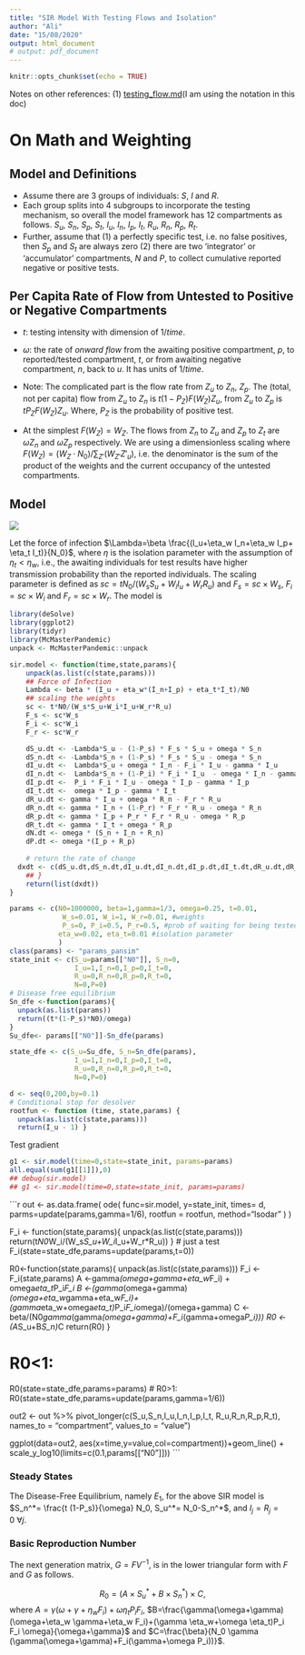 ```yaml
---
title: "SIR Model With Testing Flows and Isolation"
author: "Ali"
date: "15/08/2020"
output: html_document
# output: pdf_document
---
```



```r
knitr::opts_chunk$set(echo = TRUE)
```

Notes on other references: (1) [testing_flow.md](testing_flow.md)(I am using the notation in this doc)

# On Math and Weighting

## Model and Definitions

- Assume there are 3 groups of individuals: $S$, $I$ and $R$.
- Each group splits into 4 subgroups to incorporate the testing mechanism, so overall the model framework has 12 compartments as follows. $S_u,$ $S_n$, $S_p$, $S_t$, $I_u$, $I_n$, $I_p$, $I_t$, $R_u$, $R_n$, $R_p$, $R_t$.
- Further, assume that (1) a perfectly specific test, i.e. no false positives, then $S_p$ and $S_t$ are always zero (2) there are two 'integrator' or 'accumulator' compartments, $N$ and $P$, to collect cumulative reported negative or positive tests. 

## Per Capita Rate of Flow from Untested to Positive or Negative Compartments

- $t$: testing intensity with dimension of $1/time$.
- $\omega$: the rate of *onward flow* from the awaiting positive compartment, $p$, to reported/tested compartment, $t$, or from awaiting negative compartment, $n$, back to $u$.  It has units of $1/time$.

- Note: The complicated part is the flow rate from $Z_u$ to $Z_n$, $Z_p$.  The (total, not per capita) flow from $Z_u$ to $Z_n$ is $t (1-P_Z) F(W_Z) Z_u$, from $Z_u$ to $Z_p$ is $t P_Z F(W_Z) Z_u$. Where, $P_Z$ is the probability of positive test.  

- At the simplest $F(W_Z)=W_Z$.  The flows from $Z_n$ to $Z_u$ and $Z_p$ to $Z_t$ are $\omega Z_n$ and $\omega Z_p$ respectively. We are using a dimensionless scaling where $F(W_Z) = (W_Z \cdot N_0)/\sum_{Z'} \left( W_{Z'} {Z'}_{u} \right)$, i.e. the denominator is the sum of the product of the weights and the current occupancy of the untested compartments.

## Model

![](../inst/pix/sir_test1.jpg)

Let the force of infection $\Lambda=\beta \frac{(I_u+\eta_w I_n+\eta_w I_p+ \eta_t I_t)}{N_0}$, where $\eta$ is the isolation parameter with the assumption of $\eta_t<\eta_w$, i.e., the awaiting individuals for test results have higher transmission probability than the reported individuals. The scaling parameter is defined as $sc = t N_0/(W_s S_u + W_i I_u + W_r R_u)$ and $F_s = sc \times W_s$, $F_i=sc \times W_i$ and $F_r = sc\times W_r$. The model is

\begin{align}
\label{mod:1}
1)\ d S_u/dt &= -\Lambda S_u - (1-P_s) F_s S_u + \omega S_n \\
2)\ d S_n/dt &= -\Lambda S_n + (1-P_s) F_s S_u - \omega S_n \\
3)\ d I_u/dt &= \Lambda S_u - F_i I_u + \omega I_n  - \gamma I_u  \\
4)\ d I_n/dt &= \Lambda S_n + (1-P_i) F_i I_u - \omega I_n -\gamma I_n \\
5)\ d I_p/dt &= P_i F_i I_u - \omega I_p -\gamma I_p \\
6)\ d I_t/dt &= \omega I_p - \gamma I_t  \\
7)\ d R_u/dt &= \gamma I_u - F_r R_u + \omega R_n \\
8)\ d R_n/dt &= \gamma I_n + (1-P_r) F_r R_u - \omega R_n  \\
9)\ d R_p/dt &= \gamma I_p + P_r F_r R_u  - \omega R_p  \\
10)\ d R_t/dt&= \gamma I_t + \omega R_p  \\
11)\ dN/dt &= \omega (S_n + I_n + R_n)   \\
12)\ dP/dt &= \omega(I_p + R_p).
\end{align}



```r
library(deSolve)
library(ggplot2)
library(tidyr)
library(McMasterPandemic)
unpack <- McMasterPandemic::unpack

```

```r
sir.model <- function(time,state,params){
    unpack(as.list(c(state,params)))
    ## Force of Infection  
    Lambda <- beta * (I_u + eta_w*(I_n+I_p) + eta_t*I_t)/N0
    ## scaling the weights
    sc <- t*N0/(W_s*S_u+W_i*I_u+W_r*R_u)
    F_s <- sc*W_s
    F_i <- sc*W_i
    F_r <- sc*W_r

    dS_u.dt <- -Lambda*S_u - (1-P_s) * F_s * S_u + omega * S_n
    dS_n.dt <- -Lambda*S_n + (1-P_s) * F_s * S_u - omega * S_n 
    dI_u.dt <-  Lambda*S_u + omega * I_n - F_i * I_u - gamma * I_u
    dI_n.dt <-  Lambda*S_n + (1-P_i) * F_i * I_u  - omega * I_n - gamma * I_n
    dI_p.dt <-  P_i * F_i * I_u - omega * I_p - gamma * I_p 
    dI_t.dt <-  omega * I_p - gamma * I_t 
    dR_u.dt <- gamma * I_u + omega * R_n - F_r * R_u  
    dR_n.dt <- gamma * I_n + (1-P_r) * F_r * R_u - omega * R_n
    dR_p.dt <- gamma * I_p + P_r * F_r * R_u - omega * R_p
    dR_t.dt <- gamma * I_t + omega * R_p
    dN.dt <- omega * (S_n + I_n + R_n)
    dP.dt <- omega *(I_p + R_p)
    
    # return the rate of change
  dxdt <- c(dS_u.dt,dS_n.dt,dI_u.dt,dI_n.dt,dI_p.dt,dI_t.dt,dR_u.dt,dR_n.dt,dR_p.dt,dR_t.dt,dN.dt,dP.dt)
    ## }
    return(list(dxdt))
}

```

```r
params <- c(N0=1000000, beta=1,gamma=1/3, omega=0.25, t=0.01, 
             W_s=0.01, W_i=1, W_r=0.01, #weights
             P_s=0, P_i=0.5, P_r=0.5, #prob of waiting for being tested positive
            eta_w=0.02, eta_t=0.01 #isolation parameter   
            )
class(params) <- "params_pansim"
state_init <- c(S_u=params[["N0"]], S_n=0,
                I_u=1,I_n=0,I_p=0,I_t=0,
                R_u=0,R_n=0,R_p=0,R_t=0,
                N=0,P=0)
# Disease free equilibrium
Sn_dfe <-function(params){
  unpack(as.list(params))
  return((t*(1-P_s)*N0)/omega)
}
Su_dfe<- params[["N0"]]-Sn_dfe(params)

state_dfe <- c(S_u=Su_dfe, S_n=Sn_dfe(params),
                I_u=1,I_n=0,I_p=0,I_t=0,
                R_u=0,R_n=0,R_p=0,R_t=0,
                N=0,P=0)

d <- seq(0,200,by=0.1)
# Conditional stop for desolver
rootfun <- function (time, state,params) { 
  unpack(as.list(c(state,params)))
  return(I_u - 1) }
```

Test gradient
```r
g1 <- sir.model(time=0,state=state_init, params=params)
all.equal(sum(g1[[1]]),0)
## debug(sir.model)
## g1 <- sir.model(time=0,state=state_init, params=params)
```


```r
out <- as.data.frame(
  ode(
    func=sir.model,
    y=state_init,
    times= d, 
    parms=update(params,gamma=1/6),
    rootfun = rootfun,
    method="lsodar"
  )
)

F_i <- function(state,params){
   unpack(as.list(c(state,params)))
   return(t*N0*W_i/(W_s*S_u+W_i*I_u+W_r*R_u))
 }
 # just a test
  F_i(state=state_dfe,params=update(params,t=0))
  
R0<-function(state,params){
unpack(as.list(c(state,params)))
F_i <-F_i(state,params)
A <-gamma*(omega+gamma+eta_w*F_i) + omega*eta_t*P_i*F_i
B <-(gamma*(omega+gamma)*(omega+eta_w*gamma+eta_w*F_i)+(gamma*eta_w+omega*eta_t)*P_i*F_i*omega)/(omega+gamma)
C <- beta/(N0*gamma*(gamma*(omega+gamma)+F_i*(gamma+omega*P_i)))
R0 <- (A*S_u+B*S_n)*C 
return(R0)
}

# R0<1:
R0(state=state_dfe,params=params)
# R0>1:
R0(state=state_dfe,params=update(params,gamma=1/6))

out2 <- out %>%
  pivot_longer(c(S_u,S_n,I_u,I_n,I_p,I_t, R_u,R_n,R_p,R_t), names_to = "compartment", values_to = "value")

ggplot(data=out2, aes(x=time,y=value,col=compartment))+geom_line() +
  scale_y_log10(limits=c(0.1,params[["N0"]]))
    ```

### Steady States

The Disease-Free Equilibrium, namely $E_1$, for the above SIR model is
\label{exp:dfe} $S_n^*= \frac{t (1-P_s)}{\omega} N_0, S_u^*= N_0-S_n^*$, and $I_j=R_j=0 \ \forall j$.


### Basic Reproduction Number

The next generation matrix, $G = F V^{-1}$, is in the lower triangular form with $F$ and $G$ as follows.

$$R_0= (A \times S_u^* + B \times S_n^*) \times C,$$ where
$A=\gamma(\omega+\gamma+\eta_w F_i) + \omega \eta_t P_i F_i$,
$B=\frac{\gamma(\omega+\gamma)(\omega+\eta_w \gamma+\eta_w F_i)+(\gamma \eta_w+\omega \eta_t)P_i F_i \omega}{\omega+\gamma}$ and 
$C=\frac{\beta}{N_0 \gamma (\gamma(\omega+\gamma)+F_i(\gamma+\omega P_i))}$.

<!-- \begin{equation}\label{FV} -->
<!-- F= \left[ \begin {array}{cccc} \beta&0&0&0\\ -->
<!--  0&\beta\,\eta_{{1}}&0&0\\ 0&0&\beta\,\eta_{{1}}&0\\ -->
<!--  0&0&0&\beta\,\eta_{{2}} -->
<!--  \end {array} \right], -->
<!--  V= -->
<!--  \left[ \begin {array}{cccc}  F_I+\gamma&-\omega&0&0\\ -->
<!-- -\left( 1- P_i \right)  F_I&\omega+\gamma&0&0\\ -->
<!-- -P_i F_I&0&\omega+\gamma&0\\ -->
<!-- 0&0&-\omega&\gamma -->
<!-- \end {array} \right], -->
<!-- \end{equation} -->

<!-- \begin{equation} -->
<!-- G = \left[ \begin {array}{cc} -->
<!-- G_{11}&0 \\ -->
<!-- G_{21}&G_{22} -->
<!-- \end {array} \right], \text{ where } \\ -->
<!-- G_{11} =\frac{1}{\gamma(\omega+\gamma)+F_I (\gamma+\omega P_i)} -->
<!-- \left[ \begin {array}{cc} -->
<!-- \beta (\omega+\gamma) & \beta \omega \\ -->
<!-- \beta \eta_w F_I (1-P_i) & \beta \eta_w (\gamma +F_I) -->
<!-- \end {array} \right], -->
<!-- \\ -->
<!-- G_{22} = -->
<!-- \left[ \begin {array}{cc} -->
<!-- \frac{\beta \eta_w}{\omega+\gamma} & 0\\ -->
<!-- \frac{\beta \eta_t \omega}{\gamma(\omega+\gamma)} & \frac{\beta \eta_t}{\gamma}. -->
<!-- \end {array} \right] -->
<!-- \end{equation} -->

<!-- The Eigenvalues of $G_{11}$, namely $\lambda_1$ and $\lambda_2$, are the roots of the following characteristic polynomial -->
<!-- \begin{equation} -->
<!-- \label{eq:ch4} -->
<!-- a\lambda^2+b\lambda+c=0 -->
<!-- \end{equation} -->
<!-- where -->
<!-- $a=(\omega+\gamma)\gamma+(\gamma+\omega P_i)F_I$, -->
<!-- $b=-(\beta (\omega+\gamma) + \beta \eta_w (\gamma + F_I))$ and -->
<!-- $c= \beta^2 \eta_w$. Thus, -->
<!-- $$ -->
<!-- \lambda_1 =\frac{-b+\sqrt{\Delta}}{2a}, \\ -->
<!-- \lambda_2 =\frac{-b-\sqrt{\Delta}}{2a}. -->
<!-- $$ -->

<!-- The Eigenvalues of $G_{22}$ are: -->
<!-- $$\lambda_3 =\frac{\beta \eta_w}{\omega+\gamma} \\ -->
<!-- \lambda_4 =\frac{\beta \eta_t}{\gamma}$$ -->

<!-- Notes: -->

<!-- - $\lambda_2 \leq \lambda_1$, since $b*c>0$. -->
<!-- - $\lambda_4 \geq \lambda_3 \iff \omega/\gamma+1 \geq \eta_w/\eta_t$. -->

<!-- **Proposition 1** -->
<!-- If $\eta_w*(\frac{F_I}{\gamma} +1)*(\frac{\omega}{\omega+\gamma}+1)\leq 1$ (\label{cond:1}), then $\cal{R_0}=\lambda_1$. -->
<!-- Brief proof; show that $\lambda_3\leq\lambda_1$ and $\lambda_4\leq\lambda_1$. Also the assumption is that $\eta_t\leq\eta_w$. -->

<!-- ### Stability of Disease-Free Equilibrium, $E_1$ -->
<!-- **Proposition 2** -->
<!-- If $\cal{R_0}<1$, results in stability of $E_1$. -->

<!-- **Proposition 3** -->
<!-- The sufficient condition for stability of model (\ref{mod:1}) at the disease-free equilibrium $E_1$ (\ref{exp:dfe}) is $\beta/\gamma<1$. -->

<!-- Jacobian Matrix at the Disease-Free equilibrium is in the following form -->

<!-- \begin{equation} -->
<!-- \label{matrix:Jac} -->
<!-- J = \left[ \begin {array}{ccccc} -->
<!-- J_{11}&0&0&0&0 \\ -->
<!-- 0&J_{22}&0&0&0 \\ -->
<!-- 0&0&J_{33}&0&0 \\ -->
<!-- 0&0&0&J_{44}&0 \\ -->
<!-- 0&0&0&0&J_{55} \\ -->
<!-- \end {array} \right], -->
<!-- \end{equation} -->

<!-- where the matrices $J_{ii}$'s on the diagonal of $J$ are all 2-by-2 and as follows -->

<!-- $J_{11} = \left[ \begin {array}{cc} -->
<!-- -(1-P_s) F_S& \omega \\ -->
<!-- (1-P_s) F_S& -\omega -->
<!-- \end {array} \right]$, -->

<!-- $J_{22} = \left[ \begin {array}{cc} -->
<!-- \beta-F_I-\gamma& \omega \\ -->
<!-- (1-P_i) F_I& \beta \eta_w-(\omega+\gamma) -->
<!-- \end {array} \right]$, -->

<!-- $J_{33} = \left[ \begin {array}{cc} -->
<!-- \beta \eta_w-(\omega+\gamma)& 0 \\ -->
<!-- \omega& \beta \eta_t-\gamma -->
<!-- \end {array} \right]$, -->

<!-- $J_{44} = \left[ \begin {array}{cc} -->
<!-- -F_R& \omega \\ -->
<!-- (1-P_r)F_R& -\omega -->
<!-- \end {array} \right]$, -->

<!-- $J_{55} = \left[ \begin {array}{cc} -->
<!-- -\omega& 0 \\ -->
<!-- \omega& 0 -->
<!-- \end {array} \right]$. -->

<!-- It is easy to show that the eigenvalues of sub-matricies $J_{11}, J_{44}$ and $J_{55}$ are negative. -->



 <!-- ```{r} -->
<!--  # specify the ranges -->
<!--  beta  <- 2  ## set beta high enough to allow R0>1 in worst case -->
<!--  gamma <- 1 -->
<!--  eta_w  <- seq(0,1, length.out=11) -->
<!--  P_i   <- 0.5 -->
<!--  t     <- seq(0,0.1, length.out=11) -->
<!--  omega <- seq(0, 1, length.out=11) -->
<!--  eta_t  <- seq(0, 0.1, length.out=11) -->

<!--  df1 <- expand.grid(beta=beta,gamma=gamma,eta_w=eta_w,t=t,omega=omega,eta_t=eta_t,P_i=P_i) -->
<!--  df_FI <- data.frame(t=t, FI= sapply(t, -->
<!--                                      function(tt) -->
<!--                                          F_I(state=state_init,params=update(params,t=tt)))) -->
<!-- # df1 <- merge(df1,df_FI,by="t") -->
<!-- # -->
<!-- # nrow(df1) -->
<!-- # -->
<!-- # # Define the eigenvalues of next generation matrix G: -->
<!-- # lam1<- function(input){ -->
<!-- #   unpack(input) -->
<!-- #   a<- (omega+gamma)*gamma+(gamma+omega*P_i)*FI -->
<!-- #     b<--(beta*(omega+gamma) + beta*eta_w*(gamma + FI)) -->
<!-- #     c<-beta^2*eta_w -->
<!-- #   return((-b+sqrt(b^2-4*a*c))/(2*a)) -->
<!-- # } -->


<!-- lam3 <- function(input){ -->
<!--   unpack(input) -->
<!--   return((beta*eta_w)/(omega+gamma)) -->
<!-- } -->

<!-- lam4 <- function(input){ -->
<!--   unpack(input) -->
<!--   return((beta*eta_t)/(gamma)) -->
<!-- } -->

<!-- lambda1<-lam1(df1) -->
<!-- lambda3<-lam3(df1)   -->
<!-- lambda4<-lam4(df1) -->


<!-- df2 <- data.frame(df1,"lambda1"=lambda1,"lambda3"=lambda3,"lambda4"=lambda4) -->

<!-- df2[, "R0"] <- apply(df2[, c("lambda1","lambda3","lambda4")], 1, max) -->
<!-- which(df2[]<0) -->

<!-- ## df2_long <- tidyr::pivot_longer(df2,-c(FI,omega,eta_t,t)) -->

<!-- p1<- ggplot(df2,aes(x=FI,y=omega,z=R0)) -->
<!-- p1 + geom_contour(breaks=1) + facet_grid(eta_w~eta_t, labeller=label_both) -->
<!-- ``` -->




